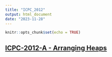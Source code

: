 ```yaml
---
title: "ICPC_2012"
output: html_document
date: "2023-11-28"
---
```


```r
knitr::opts_chunk$set(echo = TRUE)
```

## [ICPC-2012-A - Arranging Heaps](https://matcomgrader.com/problem/9331/arranging-heaps/) 
